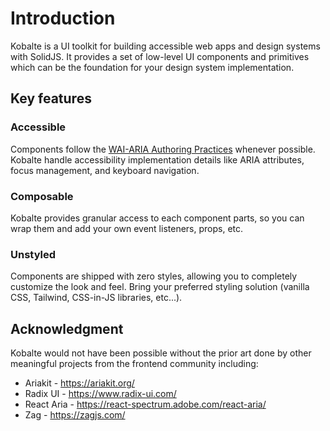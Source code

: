 # Introduction

Kobalte is a UI toolkit for building accessible web apps and design systems with SolidJS. It provides a set of low-level UI components and primitives which can be the foundation for your design system implementation.

## Key features

### Accessible

Components follow the [WAI-ARIA Authoring Practices](https://www.w3.org/WAI/ARIA/apg/) whenever possible. Kobalte handle accessibility implementation details like ARIA attributes, focus management, and keyboard navigation.

### Composable

Kobalte provides granular access to each component parts, so you can wrap them and add your own event listeners, props, etc.

### Unstyled

Components are shipped with zero styles, allowing you to completely customize the look and feel. Bring your preferred styling solution (vanilla CSS, Tailwind, CSS-in-JS libraries, etc...).

## Acknowledgment

Kobalte would not have been possible without the prior art done by other meaningful projects from the frontend community including:

- Ariakit - https://ariakit.org/
- Radix UI - https://www.radix-ui.com/
- React Aria - https://react-spectrum.adobe.com/react-aria/
- Zag - https://zagjs.com/
